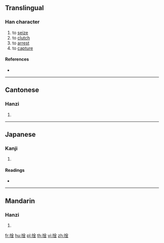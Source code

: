 ==Translingual==

===Han character===
{{Han char|rn=64|rad=手|as=08|sn=11|four=|canj=QC,XQC|ids=⿰扌金}}

# to [[seize]]
# to [[clutch]]
# to [[arrest]]
# to [[capture]]

====References====
* {{Han ref|kx=0434.270|dkj=12183|dj=0784.080|hdz=31900.050|uh=6366|ud=25446}}

----

==Cantonese==

===Hanzi===
{{yue-hanzi|jyut=[[kam4]]|y=kam4}}

# {{defn|lang=yue|sort=手08}}

----

==Japanese==

===Kanji===
{{ja-kanji|grade=|rs=手08}}

# {{defn|lang=ja|sort=手08}}

====Readings====
* {{ja-readings|on=[[きん]] (kin), [[ごん]] (gon)|kun=[[かたくとる]] (katakutoru)}}

----

==Mandarin==

===Hanzi===
{{cmn-hanzi|pin=[[qín]] ([[qin2]])|wg=ch'in<sup>2</sup>}}

# {{defn|lang=cmn|sort=手08}}

[[fr:捦]]
[[hu:捦]]
[[pl:捦]]
[[th:捦]]
[[vi:捦]]
[[zh:捦]]